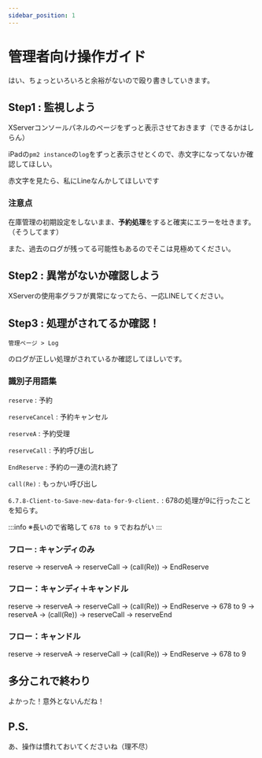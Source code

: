 ```yaml
---
sidebar_position: 1
---
```


# 管理者向け操作ガイド

はい、ちょっといろいろと余裕がないので殴り書きしていきます。

## Step1 : 監視しよう

XServerコンソールパネルのページをずっと表示させておきます（できるかはしらん）

iPadの`pm2 instance`の`log`をずっと表示させとくので、赤文字になってないか確認してほしい。

赤文字を見たら、私にLineなんかしてほしいです

### 注意点

在庫管理の初期設定をしないまま、**予約処理**をすると確実にエラーを吐きます。
（そうしてます）

また、過去のログが残ってる可能性もあるのでそこは見極めてください。

## Step2 : 異常がないか確認しよう

XServerの使用率グラフが異常になってたら、一応LINEしてください。

## Step3 : 処理がされてるか確認！

`管理ページ > Log`

のログが正しい処理がされているか確認してほしいです。

### 識別子用語集

`reserve` : 予約

`reserveCancel` : 予約キャンセル

`reserveA` : 予約受理

`reserveCall` : 予約呼び出し

`EndReserve` : 予約の一連の流れ終了

`call(Re)` : もっかい呼び出し

`6.7.8-Client-to-Save-new-data-for-9-client.` : 678の処理が9に行ったことを知らす。

:::info
※長いので省略して
`678 to 9`
でおねがい
:::

### フロー : キャンディのみ

reserve -> reserveA -> reserveCall -> (call(Re)) -> EndReserve

### フロー：キャンディ＋キャンドル

reserve -> reserveA -> reserveCall -> (call(Re)) -> EndReserve -> 678 to 9 -> reserveA -> (call(Re)) -> reserveCall -> reserveEnd

### フロー：キャンドル

reserve -> reserveA -> reserveCall -> (call(Re)) -> EndReserve -> 678 to 9 

## 多分これで終わり

よかった！意外とないんだね！

## P.S.

あ、操作は慣れておいてくださいね（理不尽）

